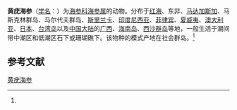 {{Speciesbox
| name = 黄疣海参
| status = 
| status_system = 
| image = 
| genus = Holothuria
| species = hilla
| authority = (Lesson, 1830)<ref name='id12672'>{{cite web| url =http://www.bioinfo.cn/db05/BjdwSpecies.php?action=view&id=12672| title =黄疣海参| work =《中国动物物种编目数据库》| publisher =中国科学院微生物研究所| author =中国科学院动物研究所| accessdate =2009-04-28| deadurl =yes| archiveurl =https://web.archive.org/web/20160305072209/http://www.bioinfo.cn/db05/BjdwSpecies.php?action=view&id=12672| archivedate =2016-03-05}}</ref>
}}

'''黄疣海参'''（[[学名|学名]]：{{lang|la|''Holothuria hilla''}}）为[[海参科|海参科]][[海参属|海参属]]的动物。分布于[[红海|红海]]、东非、[[马达加斯加|马达加斯加]]、马斯克林群岛、马尔代夫群岛、[[斯里兰卡|斯里兰卡]]、[[印度尼西亚|印度尼西亚]]、[[菲律宾|菲律宾]]、[[夏威夷|夏威夷]]、[[澳大利亚|澳大利亚]]、[[日本|日本]]、[[台湾岛|台湾岛]]以及[[中国大陆|中国大陆]]的[[广西|广西]]、[[海南岛|海南岛]]、[[西沙群岛|西沙群岛]]等地，一般生活于潮间带中潮区和低潮区石下或珊瑚礁下。该物种的模式产地在社会群岛。<ref name='id12672'/>

== 参考文献 ==
{{reflist}}

{{Wikispecies|Holothuria hilla}}
{{Taxonbar|from=Q2784929}}

[[Category:海参属|黄疣海参]]


{{海参小作品}}